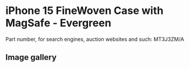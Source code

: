 # iPhone 15 FineWoven Case with MagSafe - Evergreen

Part number, for search engines, auction websites and such: MT3J3ZM/A

## Image gallery

<div style={{ width: "768px" }}>
  <GalleryComponent
    images={[
      {
        original: "/everysource/MT3J3",
        thumbnail: "/everypreview/MT3J3",
      },
      {
        original: "/everysource/MT3J3_AV1",
        thumbnail: "/everypreview/MT3J3_AV1",
      },
      {
        original: "/everysource/MT3J3_AV2",
        thumbnail: "/everypreview/MT3J3_AV2",
      },
      {
        original: "/everysource/MT3J3_AV3",
        thumbnail: "/everypreview/MT3J3_AV3",
      },
      {
        original: "/everysource/MT3J3_AV4",
        thumbnail: "/everypreview/MT3J3_AV4",
      },
      {
        original: "/everysource/MT3J3_AV5",
        thumbnail: "/everypreview/MT3J3_AV5",
      },
      {
        original: "/everysource/MT3J3_AV6",
        thumbnail: "/everypreview/MT3J3_AV6",
      }
    ]}
  />
</div>